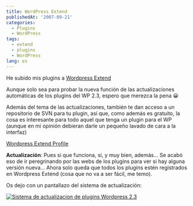 ```yaml
---
title: WordPress Extend
publishedAt: '2007-09-21'
categories:
  - Plugins
  - WordPress
tags:
  - extend
  - plugins
  - WordPress
lang: es
---
```


He subido mis plugins a [Wordpress Extend](http://wordpress.org/extend/)

Aunque solo sea para probar la nueva función de las actualizaciones automáticas de los plugins del WP 2.3, espero que merezca la pena 😀

Además del tema de las actualizaciones, también te dan acceso a un repositorio de SVN para tu plugin, así que, como además es gratuito, la cosa es interesante para todo aquel que tenga un plugin para el WP (aunque en mi opinión debieran darle un pequeño lavado de cara a la interfaz)

[Wordpress Extend Profile](http://wordpress.org/extend/plugins/profile/RickGC)

**Actualización**: Pues si que funciona, si, y muy bien, además... Se acabó eso de ir peregrinando por las webs de los plugins para ver si hay alguna versión nueva... Ahora solo queda que todos los plugins estén registrados en Wordpress Extend (cosa que no va a ser fácil, me temo).

Os dejo con un pantallazo del sistema de actualización:

[![Sistema de actualizacion de plugins Wordpress 2.3](/images/legacy/sswpact.gif)](/images/legacy/sswpact.gif 'Sistema de actualizacion de plugins Wordpress 2.3')
